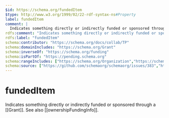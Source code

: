 ```yaml
---
$id: https://schema.org/fundedItem
$type: http://www.w3.org/1999/02/22-rdf-syntax-ns#Property
label: fundedItem
comment: |
  Indicates something directly or indirectly funded or sponsored through a [[Grant]]. See also [[ownershipFundingInfo]].
rdfs:comment: "Indicates something directly or indirectly funded or sponsored through a [[Grant]]. See also [[ownershipFundingInfo]]."
rdfs:label: "fundedItem"
schema:contributor: "https://schema.org/docs/collab/TP"
schema:domainIncludes: "https://schema.org/Grant"
schema:inverseOf: "https://schema.org/funding"
schema:isPartOf: "https://pending.schema.org"
schema:rangeIncludes: ["https://schema.org/Organization","https://schema.org/CreativeWork","https://schema.org/Person","https://schema.org/Product","https://schema.org/BioChemEntity","https://schema.org/MedicalEntity","https://schema.org/Event"]
schema:source: ["https://github.com/schemaorg/schemaorg/issues/383","https://github.com/schemaorg/schemaorg/issues/1950"]
---
```


# fundedItem

Indicates something directly or indirectly funded or sponsored through a [[Grant]]. See also [[ownershipFundingInfo]].

